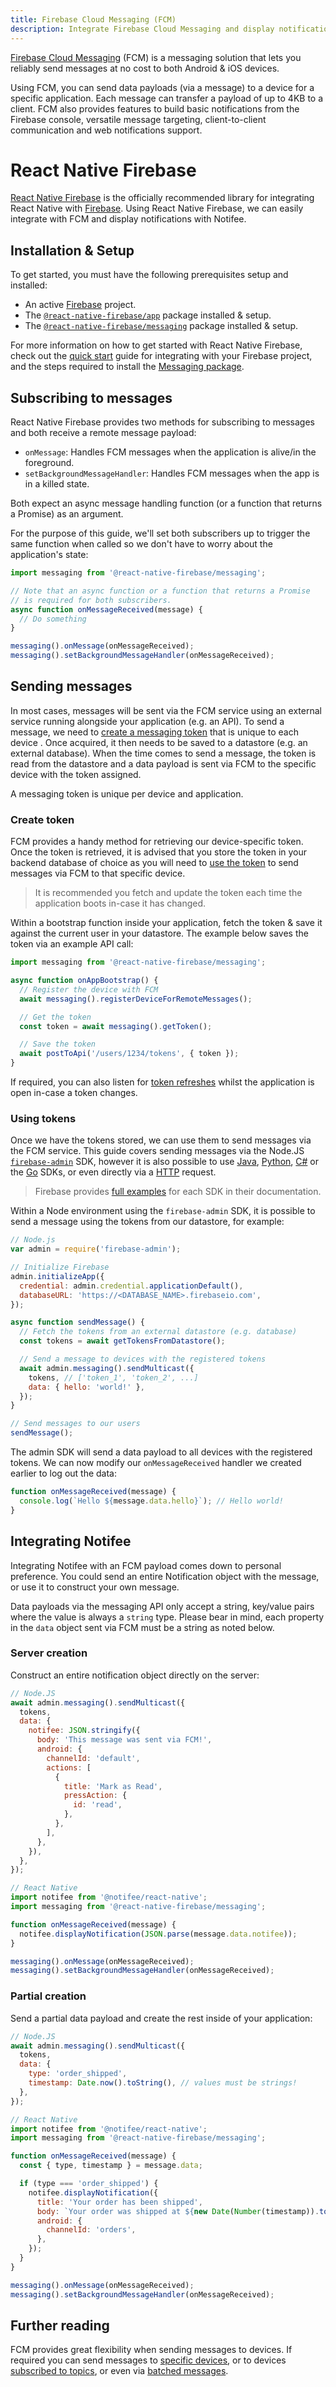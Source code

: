 ```yaml
---
title: Firebase Cloud Messaging (FCM)
description: Integrate Firebase Cloud Messaging and display notifications with Notifee.
---
```


[Firebase Cloud Messaging](https://firebase.google.com/docs/cloud-messaging) (FCM) is a messaging solution
that lets you reliably send messages at no cost to both Android & iOS devices.

Using FCM, you can send data payloads (via a message) to a device for a specific application. Each message can transfer
a payload of up to 4KB to a client. FCM also provides features to build basic notifications from the Firebase console,
versatile message targeting, client-to-client communication and web notifications support.

# React Native Firebase

[React Native Firebase](https://rnfirebase.io/) is the officially recommended library for
integrating React Native with [Firebase](https://firebase.google.com/). Using React Native Firebase, we can easily
integrate with FCM and display notifications with Notifee.

## Installation & Setup

To get started, you must have the following prerequisites setup and installed:

- An active [Firebase](https://console.firebase.google.com/) project.
- The [`@react-native-firebase/app`](https://www.npmjs.com/package/@react-native-firebase/app) package installed & setup.
- The [`@react-native-firebase/messaging`](https://www.npmjs.com/package/@react-native-firebase/messaging) package installed & setup.

For more information on how to get started with React Native Firebase, check out the [quick start](https://rnfirebase.io)
guide for integrating with your Firebase project, and the steps required to install the [Messaging package](https://rnfirebase.io/messaging/usage).

## Subscribing to messages

React Native Firebase provides two methods for subscribing to messages and both receive a remote message payload:

- `onMessage`: Handles FCM messages when the application is alive/in the foreground.
- `setBackgroundMessageHandler`: Handles FCM messages when the app is in a killed state.

Both expect an async message handling function (or a function that returns a Promise) as an argument.

For the purpose of this guide, we'll set both subscribers up to trigger
the same function when called so we don't have to worry about the application's state:

```js
import messaging from '@react-native-firebase/messaging';

// Note that an async function or a function that returns a Promise 
// is required for both subscribers.
async function onMessageReceived(message) {
  // Do something
}

messaging().onMessage(onMessageReceived);
messaging().setBackgroundMessageHandler(onMessageReceived);
```

## Sending messages

In most cases, messages will be sent via the FCM service using an external service running alongside your application
(e.g. an API). To send a message, we need to [create a messaging token](#Create-messaging-token) that is unique to each device . Once acquired,
it then needs to be saved to a datastore (e.g. an external database). When the time comes to send a message, the
token is read from the datastore and a data payload is sent via FCM to the specific device with the token assigned.

A messaging token is unique per device and application.

### Create token

FCM provides a handy method for retrieving our device-specific token. Once the token is retrieved, it is advised that you store the token
in your backend database of choice as you will need to [use the token](#using-token) to send messages via FCM to that specific device.

> It is recommended you fetch and update the token each time the application boots in-case it has changed.

Within a bootstrap function inside your application, fetch the token & save it against the current user in your datastore.
The example below saves the token via an example API call:

```js
import messaging from '@react-native-firebase/messaging';

async function onAppBootstrap() {
  // Register the device with FCM
  await messaging().registerDeviceForRemoteMessages();

  // Get the token
  const token = await messaging().getToken();

  // Save the token
  await postToApi('/users/1234/tokens', { token });
}
```

If required, you can also listen for [token refreshes](https://rnfirebase.io/reference/messaging#onTokenRefresh)
whilst the application is open in-case a token changes.

### Using tokens

Once we have the tokens stored, we can use them to send messages via the FCM service. This guide covers sending messages
via the Node.JS [`firebase-admin`](https://www.npmjs.com/package/firebase-admin) SDK, however it is also possible to use
[Java](https://firebase.google.com/docs/reference/admin/java/reference/com/google/firebase/messaging/package-summary),
[Python](https://firebase.google.com/docs/reference/admin/python/firebase_admin.messaging),
[C#](https://firebase.google.com/docs/reference/admin/dotnet/namespace/firebase-admin/messaging) or the
[Go](https://godoc.org/firebase.google.com/go/messaging) SDKs, or even directly via a
[HTTP](https://firebase.google.com/docs/reference/fcm/rest/v1/projects.messages) request.

> Firebase provides [full examples](https://firebase.google.com/docs/cloud-messaging/send-message) for each SDK in their documentation.

Within a Node environment using the `firebase-admin` SDK, it is possible to send a message using the tokens from our datastore, for
example:

```js
// Node.js
var admin = require('firebase-admin');

// Initialize Firebase
admin.initializeApp({
  credential: admin.credential.applicationDefault(),
  databaseURL: 'https://<DATABASE_NAME>.firebaseio.com',
});

async function sendMessage() {
  // Fetch the tokens from an external datastore (e.g. database)
  const tokens = await getTokensFromDatastore();

  // Send a message to devices with the registered tokens
  await admin.messaging().sendMulticast({
    tokens, // ['token_1', 'token_2', ...]
    data: { hello: 'world!' },
  });
}

// Send messages to our users
sendMessage();
```

The admin SDK will send a data payload to all devices with the registered tokens. We can now modify our `onMessageReceived`
handler we created earlier to log out the data:

```js
function onMessageReceived(message) {
  console.log(`Hello ${message.data.hello}`); // Hello world!
}
```

## Integrating Notifee

Integrating Notifee with an FCM payload comes down to personal preference. You could send an entire Notification object
with the message, or use it to construct your own message.

Data payloads via the messaging API only accept a string, key/value pairs where the value is always a `string` type. Please bear in mind,
each property in the `data` object sent via FCM must be a string as noted below.

### Server creation

Construct an entire notification object directly on the server:

```js
// Node.JS
await admin.messaging().sendMulticast({
  tokens,
  data: {
    notifee: JSON.stringify({
      body: 'This message was sent via FCM!',
      android: {
        channelId: 'default',
        actions: [
          {
            title: 'Mark as Read',
            pressAction: {
              id: 'read',
            },
          },
        ],
      },
    }),
  },
});
```

```js
// React Native
import notifee from '@notifee/react-native';
import messaging from '@react-native-firebase/messaging';

function onMessageReceived(message) {
  notifee.displayNotification(JSON.parse(message.data.notifee));
}

messaging().onMessage(onMessageReceived);
messaging().setBackgroundMessageHandler(onMessageReceived);
```

### Partial creation

Send a partial data payload and create the rest inside of your application:

```js
// Node.JS
await admin.messaging().sendMulticast({
  tokens,
  data: {
    type: 'order_shipped',
    timestamp: Date.now().toString(), // values must be strings!
  },
});
```

```js
// React Native
import notifee from '@notifee/react-native';
import messaging from '@react-native-firebase/messaging';

function onMessageReceived(message) {
  const { type, timestamp } = message.data;

  if (type === 'order_shipped') {
    notifee.displayNotification({
      title: 'Your order has been shipped',
      body: `Your order was shipped at ${new Date(Number(timestamp)).toString()}!`,
      android: {
        channelId: 'orders',
      },
    });
  }
}

messaging().onMessage(onMessageReceived);
messaging().setBackgroundMessageHandler(onMessageReceived);
```

## Further reading

FCM provides great flexibility when sending messages to devices. If required you can send messages to
[specific devices](https://firebase.google.com/docs/cloud-messaging/send-message#send-messages-to-specific-devices),
or to devices [subscribed to topics](https://firebase.google.com/docs/cloud-messaging/send-message#send-messages-to-topics),
or even via [batched messages](https://firebase.google.com/docs/cloud-messaging/send-message#send-a-batch-of-messages).
